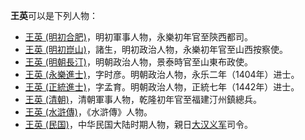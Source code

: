 '''王英'''可以是下列人物：

* [[王英_(明初合肥)|王英 (明初合肥)]]，明初軍事人物，永樂初年官至陝西都司。
* [[王英_(明初崑山)|王英 (明初崑山)]]，諸生，明初政治人物，永樂初年官至山西按察使。
* [[王英_(明朝長汀)|王英 (明朝長汀)]]，明朝政治人物，景泰時官至山東布政使。
* [[王英_(永樂進士)|王英 (永樂進士)]]，字时彦。明朝政治人物，永乐二年（1404年）进士。
* [[王英_(正統進士)|王英 (正統進士)]]，字孟育。明朝政治人物，正統七年（1442年）进士。
* [[王英_(清朝)|王英 (清朝)]]，清朝軍事人物，乾隆初年官至福建汀州鎮總兵。
* [[王英_(水滸傳)|王英 (水滸傳)]]，《水滸傳》人物。
* [[王英_(民国)|王英 (民国)]]，中华民国大陆时期人物，親日[[大汉义军|大汉义军]]司令。{{PRC admin/disambig|42/02/22/115/000}}

{{disambig|Y英|Cat=二字王姓人名消歧义}}
